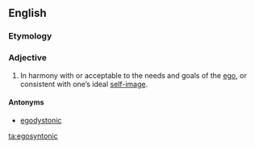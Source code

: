 ==English==

===Etymology===
{{compound|ego|syntonic}}

===Adjective===
{{en-adj}}

# {{context|of behaviours, values, or beliefs}} In harmony with or acceptable to the needs and goals of the [[ego]], or consistent with one’s ideal [[self-image]].

====Antonyms====
* [[egodystonic]]

[[ta:egosyntonic]]